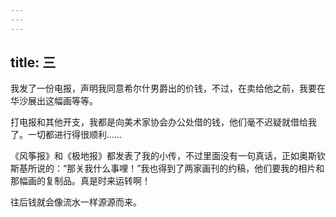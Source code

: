 ```yaml
---
---
---
```

title: 三
---




我发了一份电报，声明我同意希尔什男爵出的价钱，不过，在卖给他之前，我要在华沙展出这幅画等等。

打电报和其他开支，我都是向美术家协会办公处借的钱，他们毫不迟疑就借给我了。一切都进行得很顺利……

《风筝报》和《极地报》都发表了我的小传，不过里面没有一句真话，正如奥斯钦斯基所说的：“那关我什么事哩！”我也得到了两家画刊的约稿，他们要我的相片和那幅画的复制品。真是时来运转啊！

往后钱就会像流水一样源源而来。